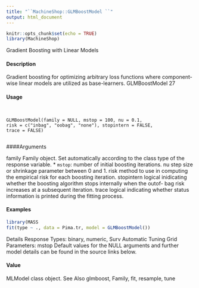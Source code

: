 ```yaml
---
title: "``MachineShop::GLMBoostModel ``"
output: html_document
---
```


```r
knitr::opts_chunk$set(echo = TRUE)
library(MachineShop)
```

 Gradient Boosting with Linear Models

#### Description

Gradient boosting for optimizing arbitrary loss functions where component-wise linear models are
utilized as base-learners.
GLMBoostModel 27

#### Usage
<pre><code>

GLMBoostModel(family = NULL, mstop = 100, nu = 0.1,
risk = c("inbag", "oobag", "none"), stopintern = FALSE,
trace = FALSE)

</code></pre>
####Arguments

family Family object. Set automatically according to the class type of the response
variable.
* ``mstop``: number of initial boosting iterations.
nu step size or shrinkage parameter between 0 and 1.
risk method to use in computing the empirical risk for each boosting iteration.
stopintern logical inidicating whether the boosting algorithm stops internally when the outof-
bag risk increases at a subsequent iteration.
trace logical indicating whether status information is printed during the fitting process.


#### Examples
```r

library(MASS
fit(type ~ ., data = Pima.tr, model = GLMBoostModel())
```

Details
Response Types: binary, numeric, Surv
Automatic Tuning Grid Parameters: mstop
Default values for the NULL arguments and further model details can be found in the source links
below.

#### Value

MLModel class object.
See Also
glmboost, Family, fit, resample, tune
